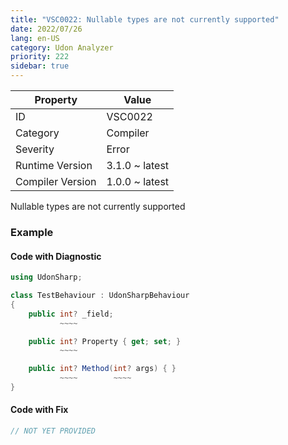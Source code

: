 ```yaml
---
title: "VSC0022: Nullable types are not currently supported"
date: 2022/07/26
lang: en-US
category: Udon Analyzer
priority: 222
sidebar: true
---
```


| Property         | Value          |
| ---------------- | -------------- |
| ID               | VSC0022        |
| Category         | Compiler       |
| Severity         | Error          |
| Runtime Version  | 3.1.0 ~ latest |
| Compiler Version | 1.0.0 ~ latest |

Nullable types are not currently supported

### Example

#### Code with Diagnostic

```csharp
using UdonSharp;

class TestBehaviour : UdonSharpBehaviour
{
    public int? _field;
           ~~~~

    public int? Property { get; set; }
           ~~~~

    public int? Method(int? args) { }
           ~~~~        ~~~~
}
```

#### Code with Fix

```csharp
// NOT YET PROVIDED
```
